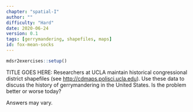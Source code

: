 ```yaml
---
chapter: "spatial-I"
author: ""
difficulty: "Hard"
date: 2020-06-24 
version: 0.1
tags: [gerrymandering, shapefiles, maps]
id: fox-mean-socks
---
```


```r
mdsr2exercises::setup()

```

TITLE GOES HERE:	Researchers at UCLA maintain historical congressional district shapefiles (see <http://cdmaps.polisci.ucla.edu>).
Use these data to discuss the history of gerrymandering in the United States.
Is the problem better or worse today? 

 <!--begin-answer-->
Answers may vary.
 <!--end-answer-->



